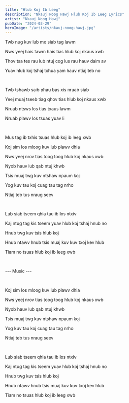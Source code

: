```yaml
---
title: "Hlub Koj Ib Leeg"
description: "Nkauj Noog Hawj Hlub Koj Ib Leeg Lyrics"
artist: "Nkauj Noog Hawj"
pubDate: "2024-03-29"
heroImage: "/artists/nkauj-noog-hawj.jpg"
---
```


Twb nug kuv lub me siab tag lawm

Nws yeej hais tawm hais tias hlub koj nkaus xwb

Thov tsa tes rau lub ntuj cog lus rau hauv daim av

Yuav hlub koj tshaj txhua yam hauv ntiaj teb no

<br />

Twb tshawb saib phau bas xis nruab siab

Yeej muaj tseeb tiag qhov tias hlub koj nkaus xwb

Nruab ntsws los tias txaus lawm

Nruab plawv los tsuas yuav li

<br />

Mus tag ib txhis tsuas hlub koj ib leeg xwb

Koj sim los mloog kuv lub plawv dhia

Nws yeej nrov tias toog toog hlub koj nkaus xwb

Nyob hauv lub qab ntuj khwb

Tsis muaj twg kuv ntshaw npaum koj

Yog kuv tau koj cuag tau tag nrho

Ntiaj teb tus nraug seev

<br />

Lub siab tseem qhia tau ib los ntxiv

Kaj ntug tag kis tseem yuav hlub koj tshaj hnub no

Hnub twg kuv tsis hlub koj

Hnub ntawv hnub tsis muaj kuv kuv txoj kev hlub

Tiam no tsuas hlub koj ib leeg xwb

<br />

--- Music ---

<br />

Koj sim los mloog kuv lub plawv dhia

Nws yeej nrov tias toog toog hlub koj nkaus xwb

Nyob hauv lub qab ntuj khwb

Tsis muaj twg kuv ntshaw npaum koj

Yog kuv tau koj cuag tau tag nrho

Ntiaj teb tus nraug seev

<br />

Lub siab tseem qhia tau ib los ntxiv

Kaj ntug tag kis tseem yuav hlub koj tshaj hnub no

Hnub twg kuv tsis hlub koj

Hnub ntawv hnub tsis muaj kuv kuv txoj kev hlub

Tiam no tsuas hlub koj ib leeg xwb
